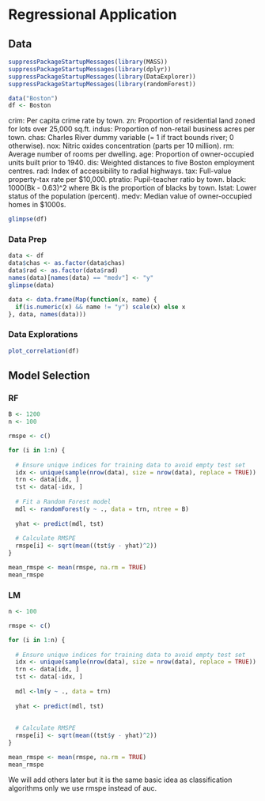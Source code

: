 # Regressional Application

## Data

```r
suppressPackageStartupMessages(library(MASS))
suppressPackageStartupMessages(library(dplyr))
suppressPackageStartupMessages(library(DataExplorer))
suppressPackageStartupMessages(library(randomForest))

```

```r
data("Boston")
df <- Boston
```

crim: Per capita crime rate by town.
zn: Proportion of residential land zoned for lots over 25,000 sq.ft.
indus: Proportion of non-retail business acres per town.
chas: Charles River dummy variable (= 1 if tract bounds river; 0 otherwise).
nox: Nitric oxides concentration (parts per 10 million).
rm: Average number of rooms per dwelling.
age: Proportion of owner-occupied units built prior to 1940.
dis: Weighted distances to five Boston employment centres.
rad: Index of accessibility to radial highways.
tax: Full-value property-tax rate per $10,000.
ptratio: Pupil-teacher ratio by town.
black: 1000(Bk - 0.63)^2 where Bk is the proportion of blacks by town.
lstat: Lower status of the population (percent).
medv: Median value of owner-occupied homes in $1000s.
```r
glimpse(df)
```

### Data Prep

```r
data <- df
data$chas <- as.factor(data$chas)
data$rad <- as.factor(data$rad)
names(data)[names(data) == "medv"] <- "y"
glimpse(data)

```

```r
data <- data.frame(Map(function(x, name) {
  if(is.numeric(x) && name != "y") scale(x) else x
}, data, names(data)))

```


### Data Explorations

```r
plot_correlation(df)
```


## Model Selection

### RF

```r

B <- 1200
n <- 100

rmspe <- c()

for (i in 1:n) {
  
  # Ensure unique indices for training data to avoid empty test set
  idx <- unique(sample(nrow(data), size = nrow(data), replace = TRUE))
  trn <- data[idx, ]
  tst <- data[-idx, ]
  
  # Fit a Random Forest model
  mdl <- randomForest(y ~ ., data = trn, ntree = B)
  
  yhat <- predict(mdl, tst)
  
  # Calculate RMSPE
  rmspe[i] <- sqrt(mean((tst$y - yhat)^2))
}

mean_rmspe <- mean(rmspe, na.rm = TRUE)
mean_rmspe
```

### LM

```r
n <- 100

rmspe <- c()

for (i in 1:n) {
  
  # Ensure unique indices for training data to avoid empty test set
  idx <- unique(sample(nrow(data), size = nrow(data), replace = TRUE))
  trn <- data[idx, ]
  tst <- data[-idx, ]
  
  mdl <-lm(y ~ ., data = trn)
  
  yhat <- predict(mdl, tst)
  
  
  # Calculate RMSPE
  rmspe[i] <- sqrt(mean((tst$y - yhat)^2))
}

mean_rmspe <- mean(rmspe, na.rm = TRUE)
mean_rmspe
```

We will add others later but it is the same basic idea as classification algorithms only we use rmspe instead of auc.

